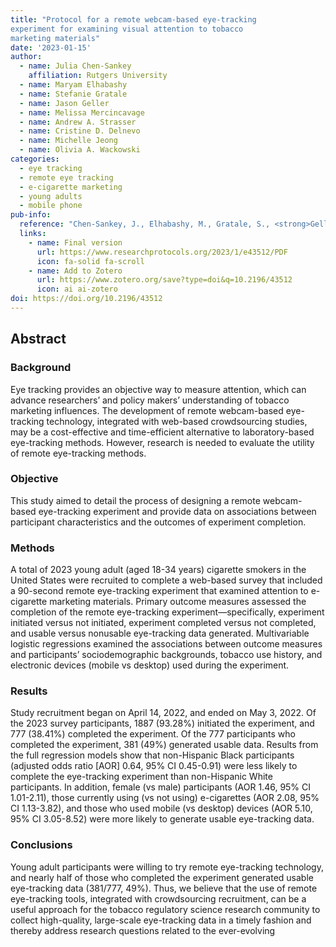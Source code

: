 ```yaml
---
title: "Protocol for a remote webcam-based eye-tracking
experiment for examining visual attention to tobacco
marketing materials"
date: '2023-01-15'
author:
  - name: Julia Chen-Sankey
    affiliation: Rutgers University
  - name: Maryam Elhabashy
  - name: Stefanie Gratale
  - name: Jason Geller
  - name: Melissa Mercincavage
  - name: Andrew A. Strasser
  - name: Cristine D. Delnevo
  - name: Michelle Jeong
  - name: Olivia A. Wackowski
categories: 
  - eye tracking
  - remote eye tracking
  - e-cigarette marketing
  - young adults
  - mobile phone
pub-info:
  reference: "Chen-Sankey, J., Elhabashy, M., Gratale, S., <strong>Geller, J.</strong>, Mercincavage, M., Strasser, A. A., Delnevo, C. D., Jeong, M., & Wackowski, O. A. (2023). Examining Visual Attention to Tobacco Marketing Materials Among Young Adult Smokers: Protocol for a Remote Webcam-Based Eye-Tracking Experiment. JMIR research protocols, 12, e43512. https://doi.org/10.2196/43512"
  links:
    - name: Final version
      url: https://www.researchprotocols.org/2023/1/e43512/PDF
      icon: fa-solid fa-scroll
    - name: Add to Zotero
      url: https://www.zotero.org/save?type=doi&q=10.2196/43512
      icon: ai ai-zotero
doi: https://doi.org/10.2196/43512
---
```


## Abstract

### Background
Eye tracking provides an objective way to measure attention, which can advance researchers’ and policy makers’
understanding of tobacco marketing influences. The development of remote webcam-based eye-tracking technology, integrated
with web-based crowdsourcing studies, may be a cost-effective and time-efficient alternative to laboratory-based eye-tracking
methods. However, research is needed to evaluate the utility of remote eye-tracking methods.

### Objective

This study aimed to detail the process of designing a remote webcam-based eye-tracking experiment and provide
data on associations between participant characteristics and the outcomes of experiment completion.

### Methods

A total of 2023 young adult (aged 18-34 years) cigarette smokers in the United States were recruited to complete a
web-based survey that included a 90-second remote eye-tracking experiment that examined attention to e-cigarette marketing
materials. Primary outcome measures assessed the completion of the remote eye-tracking experiment—specifically, experiment
initiated versus not initiated, experiment completed versus not completed, and usable versus nonusable eye-tracking data generated.
Multivariable logistic regressions examined the associations between outcome measures and participants’ sociodemographic
backgrounds, tobacco use history, and electronic devices (mobile vs desktop) used during the experiment.

### Results

Study recruitment began on April 14, 2022, and ended on May 3, 2022. Of the 2023 survey participants, 1887 (93.28%)
initiated the experiment, and 777 (38.41%) completed the experiment. Of the 777 participants who completed the experiment,
381 (49%) generated usable data. Results from the full regression models show that non-Hispanic Black participants (adjusted
odds ratio [AOR] 0.64, 95% CI 0.45-0.91) were less likely to complete the eye-tracking experiment than non-Hispanic White
participants. In addition, female (vs male) participants (AOR 1.46, 95% CI 1.01-2.11), those currently using (vs not using)
e-cigarettes (AOR 2.08, 95% CI 1.13-3.82), and those who used mobile (vs desktop) devices (AOR 5.10, 95% CI 3.05-8.52) were
more likely to generate usable eye-tracking data.

### Conclusions

Young adult participants were willing to try remote eye-tracking technology, and nearly half of those who
completed the experiment generated usable eye-tracking data (381/777, 49%). Thus, we believe that the use of remote eye-tracking
tools, integrated with crowdsourcing recruitment, can be a useful approach for the tobacco regulatory science research community
to collect high-quality, large-scale eye-tracking data in a timely fashion and thereby address research questions related to the
ever-evolving
